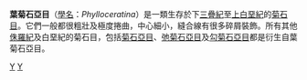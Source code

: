 {{Automatic Taxobox
| taxon = Phylloceratina
| authority = 
| fossil_range = 早[[三疊紀|三疊紀]]至晚[[白堊紀|白堊紀]]
| subdivision_ranks = [[屬|屬]]
| subdivision =
* [[葉菊石屬|葉菊石屬]] ''Phylloceras''
* [[麗葉菊石屬|麗葉菊石屬]] ''Calliphylloceras''
* [[溝葉菊石屬|溝葉菊石屬]] ''Holcophylloceras''
* [[索爾比菊石屬|索爾比菊石屬]] ''Sowerbyceras''
* [[褶葉菊石屬|褶葉菊石屬]] ''Ptychophylloceras''
}}

'''葉菊石亞目'''（[[學名|學名]]：''Phylloceratina''）是一類生存於下[[三疊紀|三疊紀]]至[[上白堊紀|上白堊紀]]的[[菊石目|菊石目]]。它們一般都很粗壯及極度捲曲，中心細小，縫合線有很多碎屑裝飾。所有其他[[侏羅紀|侏羅紀]]及白堊紀的菊石目，包括[[菊石亞目|菊石亞目]]、[[弛菊石亞目|弛菊石亞目]]及[[勾菊石亞目|勾菊石亞目]]都是衍生自葉菊石亞目。

{{Taxonbar}}
[[Category:葉菊石亞目|Y]]
[[Category:菊石目|Y]]